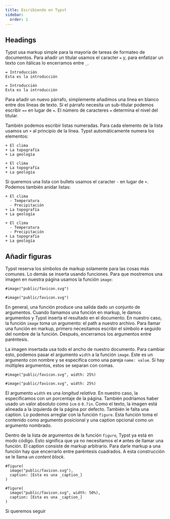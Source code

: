 ```yaml
---
title: Escribiendo en Typst
sidebar:
  order: 1
---
```


## Headings
Typst usa markup simple para la mayoría de tareas de formateo de documentos. Para 
añadir un titular usamos el caracter `=` y, para enfatizar un texto con itálicas lo
encerramos entre `_`.

```typst :eval false
= Introducción
Esta es la introducción

```

```typst :align left
= Introducción 
Esta es la introducción
```
Para añadir un nuevo párrafo, simplemente añadimos una línea en blanco entre dos líneas 
de texto. Si el párrafo necesita un sub-titular podemos escribir `==` en lugar de `=`. 
El número de caracteres `=` determina el nivel del titular.

También podemos escribir listas numeradas. Para cada elemento de la lista usamos un `+`
al principio de la línea. Typst automáticamente numera los elementos:

```typst :eval false :align left
+ El clima
+ La topografía
+ La geología
```

```typst :align left
+ El clima
+ La topografía
+ La geología
```

Si queremos una lista con bullets usamos el caracter `-` en lugar de `+`. Podemos también 
anidar listas:

```typst :eval false
+ El clima 
  - Temperatura
  - Precipitación
+ La topografía
+ La geología 
```

```typst :align left
+ El clima 
  - Temperatura
  - Precipitación
+ La topografía
+ La geología 
```

## Añadir figuras
Typst reserva los símbolos de markup solamente para las cosas más comunes. Lo demás se 
inserta usando funciones. Para que mostremos una imagen en nuestra página usamos la función
`image`:

```typst :eval false
#image("public/favicon.svg")
```


```typst
#image("public/favicon.svg")
```
En general, una función produce una salida dado un conjunto de argumentos. Cuando 
llamamos una función en markup, le damos argumentos y Typst inserta el resultado en el
documento. En nuestro caso, la función `image` toma un argumento: el path a nuestro archivo.
Para llamar una función en markup, primero necesitamos escribir el símbolo `#` seguido del
nombre de la función. Después, encerramos los argumentos entre paréntesis.

La imagen insertada usa todo el ancho de nuestro documento. Para cambiar esto, podemos pasar
el argumento `width` a la función `image`. Este es un argumento con nombre y se especifica 
como una pareja `name: value`. Si hay múltiples argumentos, estos se separan con comas.

```typst :eval false
#image("public/favicon.svg", width: 25%)
```


```typst :eval true
#image("public/favicon.svg", width: 25%)
```

El argumento `width` es una *longitud relativa*. En nuestro caso, la especificamos con un 
porcentaje de la página. También podríamos haber usado un valor absoluto como `1cm` o
`0.7in`. 
Como el texto, la imagen está alineada a la izquierda de la página por defecto. También le 
falta una caption. Lo podemos arreglar con la función `figure`. Esta función toma 
el contenido como argumento posicional y una caption opcional como un argumento nombrado.

Dentro de la lista de argumentos de la función `figure`, Typst ya está en modo código. Esto 
significa que ya no necesitamos el `#` antes de llamar una función. El caption consiste 
de markup arbitrario. Para darle markup a una función hay que encerrarlo entre paréntesis 
cuadrados. A esta construcción se le llama un *content block*.


```typst :eval false
#figure(
  image("public/favicon.svg"),
  caption: [Esta es una _caption_]
)
```

```typst
#figure(
  image("public/favicon.svg", width: 50%),
  caption: [Esta es una _caption_]
)
```

Si queremos seguir


